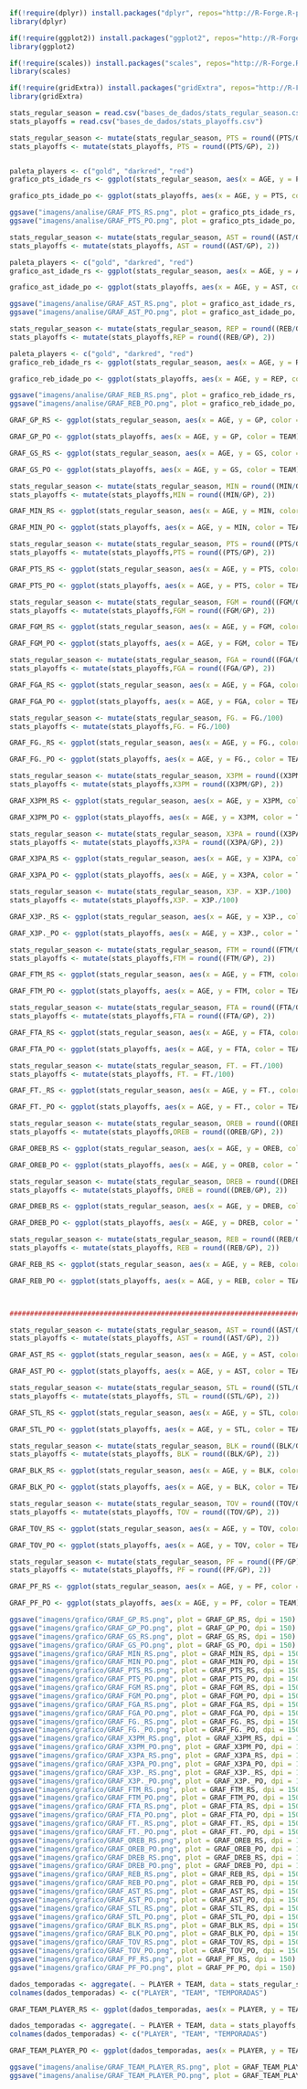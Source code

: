 
```{r message=FALSE, warning=FALSE}
if(!require(dplyr)) install.packages("dplyr", repos="http://R-Forge.R-project.org", dependencies = TRUE)
library(dplyr)

if(!require(ggplot2)) install.packages("ggplot2", repos="http://R-Forge.R-project.org", dependencies = TRUE)
library(ggplot2)

if(!require(scales)) install.packages("scales", repos="http://R-Forge.R-project.org", dependencies = TRUE)
library(scales)

if(!require(gridExtra)) install.packages("gridExtra", repos="http://R-Forge.R-project.org", dependencies = TRUE)
library(gridExtra)
```

```{r message=FALSE, warning=FALSE}
stats_regular_season = read.csv("bases_de_dados/stats_regular_season.csv")
stats_playoffs = read.csv("bases_de_dados/stats_playoffs.csv")
```

```{r fig.align='center', fig.width=12, fig.height=3,message=FALSE, warning=FALSE}
stats_regular_season <- mutate(stats_regular_season, PTS = round((PTS/GP), 2))
stats_playoffs <- mutate(stats_playoffs, PTS = round((PTS/GP), 2))


paleta_players <- c("gold", "darkred", "red")
grafico_pts_idade_rs <- ggplot(stats_regular_season, aes(x = AGE, y = PTS, color = PLAYER)) + geom_line(size = 1, alpha = 0.6) + theme_minimal() + xlim(18, 40) + ylim(0, 40) + scale_color_manual(values = paleta_players) + labs(title = "Média de Pontos Por Jogo (RS)",x = "Idade Dos Jogadores", y = "Média de Pontos Por Partida", colour = "Jogador") + geom_hline(yintercept=30, linetype="dashed", color = "black", size = 1) + theme(plot.title = element_text(hjust = 0.5, size = 15))

grafico_pts_idade_po <- ggplot(stats_playoffs, aes(x = AGE, y = PTS, color = PLAYER)) + geom_line(size = 1, alpha = 0.6) + theme_minimal() + xlim(18, 40) + ylim(0, 40) + scale_color_manual(values = paleta_players) + labs(title = "Média de Pontos Por Jogo (PO)",x = "Idade Dos Jogadores", y = "Média de Pontos Por Partida", colour = "Jogador") + geom_hline(yintercept=30, linetype="dashed", color = "black", size = 1) + theme(plot.title = element_text(hjust = 0.5, size = 15))

ggsave("imagens/analise/GRAF_PTS_RS.png", plot = grafico_pts_idade_rs, dpi = 150, width = 15, height = 5)
ggsave("imagens/analise/GRAF_PTS_PO.png", plot = grafico_pts_idade_po, dpi = 150, width = 15, height = 5)
```


```{r fig.align='center', fig.width=12, fig.height=3,message=FALSE, warning=FALSE}
stats_regular_season <- mutate(stats_regular_season, AST = round((AST/GP), 2))
stats_playoffs <- mutate(stats_playoffs, AST = round((AST/GP), 2))

paleta_players <- c("gold", "darkred", "red")
grafico_ast_idade_rs <- ggplot(stats_regular_season, aes(x = AGE, y = AST, color = PLAYER)) + geom_line(size = 1, alpha = 0.6) + theme_minimal() + xlim(18, 40) + ylim(0, 12) + scale_color_manual(values = paleta_players) + labs(title = "Média de Assistência Por Jogo (RS)",x = "Idade Dos Jogadores", y = "Média de Assistência Por Partida", colour = "Jogador") + geom_hline(yintercept=7, linetype="dashed", color = "black", size = 1) + theme(plot.title = element_text(hjust = 0.5, size = 15))

grafico_ast_idade_po <- ggplot(stats_playoffs, aes(x = AGE, y = AST, color = PLAYER)) + geom_line(size = 1, alpha = 0.6) + theme_minimal() + xlim(18, 40) + ylim(0, 12) + scale_color_manual(values = paleta_players) + labs(title = "Média de Assistência Por Jogo (PO)",x = "Idade Dos Jogadores", y = "Média de Assistência Por Partida", colour = "Jogador") + geom_hline(yintercept=7, linetype="dashed", color = "black", size = 1) + theme(plot.title = element_text(hjust = 0.5, size = 15))

ggsave("imagens/analise/GRAF_AST_RS.png", plot = grafico_ast_idade_rs, dpi = 150, width = 15, height = 5)
ggsave("imagens/analise/GRAF_AST_PO.png", plot = grafico_ast_idade_po, dpi = 150, width = 15, height = 5)
```

```{r fig.align='center', fig.width=12, fig.height=3,message=FALSE, warning=FALSE}
stats_regular_season <- mutate(stats_regular_season, REP = round((REB/GP), 2))
stats_playoffs <- mutate(stats_playoffs,REP = round((REB/GP), 2))

paleta_players <- c("gold", "darkred", "red")
grafico_reb_idade_rs <- ggplot(stats_regular_season, aes(x = AGE, y = REP, color = PLAYER)) + geom_line(size = 1, alpha = 0.6) + theme_minimal() + xlim(18, 40) + ylim(0, 12) + scale_color_manual(values = paleta_players) + labs(title = "Média de Rebotes Por Jogo (RS)",x = "Idade Dos Jogadores", y = "Média de Rebotes Por Partida", colour = "Jogador") + geom_hline(yintercept=7, linetype="dashed", color = "black", size = 1) + theme(plot.title = element_text(hjust = 0.5, size = 15))

grafico_reb_idade_po <- ggplot(stats_playoffs, aes(x = AGE, y = REP, color = PLAYER)) + geom_line(size = 1, alpha = 0.6) + theme_minimal() + xlim(18, 40) + ylim(0, 12) + scale_color_manual(values = paleta_players) + labs(title = "Média de Rebotes Por Jogo (PO)",x = "Idade Dos Jogadores", y = "Média de Rebotes Por Partida", colour = "Jogador") + geom_hline(yintercept=7, linetype="dashed", color = "black", size = 1) + theme(plot.title = element_text(hjust = 0.5, size = 15))

ggsave("imagens/analise/GRAF_REB_RS.png", plot = grafico_reb_idade_rs, dpi = 150, width = 15, height = 5)
ggsave("imagens/analise/GRAF_REB_PO.png", plot = grafico_reb_idade_po, dpi = 150, width = 15, height = 5)
```

```{r fig.align='center', fig.width=12, fig.height=4,message=FALSE, warning=FALSE}
GRAF_GP_RS <- ggplot(stats_regular_season, aes(x = AGE, y = GP, color = TEAM)) + geom_line(size = 0.8, color = "gray", alpha = 0.3) + geom_point(size = 1.5, alpha = 0.6) + theme_linedraw() + xlim(18, 40) + ylim(0, 100) + scale_color_manual(values = paleta_times) + labs(title = "Jogos Disputados Por Temporada",x = "Idade Dos Jogadores", y = "Número de Jogos", colour = "Equipe") + theme(plot.title = element_text(hjust = 0.5, size = 15)) + facet_wrap(~PLAYER, ncol = 3) + geom_hline(yintercept=70, linetype="dashed", color = "black", size = 0.7)

GRAF_GP_PO <- ggplot(stats_playoffs, aes(x = AGE, y = GP, color = TEAM)) + geom_line(size = 0.8, color = "gray", alpha = 0.3) + geom_point(size = 1.5, alpha = 0.6) + theme_linedraw() + xlim(18, 40) + ylim(0, 30) + scale_color_manual(values = paleta_times) + labs(title = "Jogos Disputados Por Temporada",x = "Idade Dos Jogadores", y = "Número de Jogos", colour = "Equipe") + theme(plot.title = element_text(hjust = 0.5, size = 15)) + facet_wrap(~PLAYER, ncol = 3) + geom_hline(yintercept=15, linetype="dashed", color = "black", size = 0.7)

GRAF_GS_RS <- ggplot(stats_regular_season, aes(x = AGE, y = GS, color = TEAM)) + geom_line(size = 0.8, color = "gray", alpha = 0.3) + geom_point(size = 1.5, alpha = 0.6) + theme_linedraw() + xlim(18, 40) + ylim(0, 100) + scale_color_manual(values = paleta_times) + labs(title = "Jogos Como Titular Por Temporada",x = "Idade Dos Jogadores", y = "Número de Jogos", colour = "Equipe") + theme(plot.title = element_text(hjust = 0.5, size = 15)) + facet_wrap(~PLAYER, ncol = 3) + geom_hline(yintercept=70, linetype="dashed", color = "black", size = 0.7)

GRAF_GS_PO <- ggplot(stats_playoffs, aes(x = AGE, y = GS, color = TEAM)) + geom_line(size = 0.8, color = "gray", alpha = 0.3) + geom_point(size = 1.5, alpha = 0.6) + theme_linedraw() + xlim(18, 40) + ylim(0, 30) + scale_color_manual(values = paleta_times) + labs(title = "Jogos Como Titular Por Temporada",x = "Idade Dos Jogadores", y = "Número de Jogos", colour = "Equipe") + theme(plot.title = element_text(hjust = 0.5, size = 15)) + facet_wrap(~PLAYER, ncol = 3) + geom_hline(yintercept=15, linetype="dashed", color = "black", size = 0.7)

stats_regular_season <- mutate(stats_regular_season, MIN = round((MIN/GP), 2))
stats_playoffs <- mutate(stats_playoffs,MIN = round((MIN/GP), 2))

GRAF_MIN_RS <- ggplot(stats_regular_season, aes(x = AGE, y = MIN, color = TEAM)) + geom_line(size = 0.8, color = "gray", alpha = 0.3) + geom_point(size = 1.5, alpha = 0.6) + theme_linedraw() + xlim(18, 40) + ylim(20, 50) + scale_color_manual(values = paleta_times) + labs(title = "Média de Minutos Por Temporada",x = "Idade Dos Jogadores", y = "Número de Minutos", colour = "Equipe") + theme(plot.title = element_text(hjust = 0.5, size = 15)) + facet_wrap(~PLAYER, ncol = 3) + geom_hline(yintercept=40, linetype="dashed", color = "black", size = 0.7)

GRAF_MIN_PO <- ggplot(stats_playoffs, aes(x = AGE, y = MIN, color = TEAM)) + geom_line(size = 0.8, color = "gray", alpha = 0.3) + geom_point(size = 1.5, alpha = 0.6) + theme_linedraw() + xlim(18, 40) + ylim(20, 50) + scale_color_manual(values = paleta_times) + labs(title = "Média de Minutos Por Temporada",x = "Idade Dos Jogadores", y = "Número de Minutos", colour = "Equipe") + theme(plot.title = element_text(hjust = 0.5, size = 15)) + facet_wrap(~PLAYER, ncol = 3) + geom_hline(yintercept=40, linetype="dashed", color = "black", size = 0.7)

stats_regular_season <- mutate(stats_regular_season, PTS = round((PTS/GP), 2))
stats_playoffs <- mutate(stats_playoffs,PTS = round((PTS/GP), 2))

GRAF_PTS_RS <- ggplot(stats_regular_season, aes(x = AGE, y = PTS, color = TEAM)) + geom_line(size = 0.8, color = "gray", alpha = 0.3) + geom_point(size = 1.5, alpha = 0.6) + theme_linedraw() + xlim(18, 40) + ylim(20, 40) + scale_color_manual(values = paleta_times) + labs(title = "Média de Pontos Por Temporada",x = "Idade Dos Jogadores", y = "Número de Pontos", colour = "Equipe") + theme(plot.title = element_text(hjust = 0.5, size = 15)) + facet_wrap(~PLAYER, ncol = 3) + geom_hline(yintercept=30, linetype="dashed", color = "black", size = 0.7)

GRAF_PTS_PO <- ggplot(stats_playoffs, aes(x = AGE, y = PTS, color = TEAM)) + geom_line(size = 0.8, color = "gray", alpha = 0.3) + geom_point(size = 1.5, alpha = 0.6) + theme_linedraw() + xlim(18, 40) + ylim(20, 40) + scale_color_manual(values = paleta_times) + labs(title = "Média de Pontos Por Temporada",x = "Idade Dos Jogadores", y = "Número de Pontos", colour = "Equipe") + theme(plot.title = element_text(hjust = 0.5, size = 15)) + facet_wrap(~PLAYER, ncol =3) + geom_hline(yintercept=30, linetype="dashed", color = "black", size = 0.7)

stats_regular_season <- mutate(stats_regular_season, FGM = round((FGM/GP), 2))
stats_playoffs <- mutate(stats_playoffs,FGM = round((FGM/GP), 2))

GRAF_FGM_RS <- ggplot(stats_regular_season, aes(x = AGE, y = FGM, color = TEAM)) + geom_line(size = 0.8, color = "gray", alpha = 0.3) + geom_point(size = 1.5, alpha = 0.6) + theme_linedraw() + xlim(18, 40) + ylim(0, 18) + scale_color_manual(values = paleta_times) + labs(title = "Média de Arremessos Convertidos Por Temporada",x = "Idade Dos Jogadores", y = "Número de Arremessos", colour = "Equipe") + theme(plot.title = element_text(hjust = 0.5, size = 15)) + facet_wrap(~PLAYER, ncol = 3) + geom_hline(yintercept=12, linetype="dashed", color = "black", size = 0.7)

GRAF_FGM_PO <- ggplot(stats_playoffs, aes(x = AGE, y = FGM, color = TEAM)) + geom_line(size = 0.8, color = "gray", alpha = 0.3) + geom_point(size = 1.5, alpha = 0.6) + theme_linedraw() + xlim(18, 40) + ylim(0, 18) + scale_color_manual(values = paleta_times) + labs(title = "Média de Arremessos Convertidos Por Temporada",x = "Idade Dos Jogadores", y = "Número de Arremessos", colour = "Equipe") + theme(plot.title = element_text(hjust = 0.5, size = 15)) + facet_wrap(~PLAYER, ncol = 3) + geom_hline(yintercept=12, linetype="dashed", color = "black", size = 0.7)

stats_regular_season <- mutate(stats_regular_season, FGA = round((FGA/GP), 2))
stats_playoffs <- mutate(stats_playoffs,FGA = round((FGA/GP), 2))

GRAF_FGA_RS <- ggplot(stats_regular_season, aes(x = AGE, y = FGA, color = TEAM)) + geom_line(size = 0.8, color = "gray", alpha = 0.3) + geom_point(size = 1.5, alpha = 0.6) + theme_linedraw() + xlim(18, 40) + ylim(10, 30) + scale_color_manual(values = paleta_times) + labs(title = "Média de Arremessos Tentados Por Temporada",x = "Idade Dos Jogadores", y = "Número de Arremessos", colour = "Equipe") + theme(plot.title = element_text(hjust = 0.5, size = 15)) + facet_wrap(~PLAYER, ncol = 3) + geom_hline(yintercept=25, linetype="dashed", color = "black", size = 0.7)

GRAF_FGA_PO <- ggplot(stats_playoffs, aes(x = AGE, y = FGA, color = TEAM)) + geom_line(size = 0.8, color = "gray", alpha = 0.3) + geom_point(size = 1.5, alpha = 0.6) + theme_linedraw() + xlim(18, 40) + ylim(10, 30) + scale_color_manual(values = paleta_times) + labs(title = "Média de Arremessos Tentados Por Temporada",x = "Idade Dos Jogadores", y = "Número de Arremessos", colour = "Equipe") + theme(plot.title = element_text(hjust = 0.5, size = 15)) + facet_wrap(~PLAYER, ncol = 3) + geom_hline(yintercept=25, linetype="dashed", color = "black", size = 0.7)

stats_regular_season <- mutate(stats_regular_season, FG. = FG./100)
stats_playoffs <- mutate(stats_playoffs,FG. = FG./100)

GRAF_FG._RS <- ggplot(stats_regular_season, aes(x = AGE, y = FG., color = TEAM)) + geom_line(size = 0.8, color = "gray", alpha = 0.3) + geom_point(size = 1.5, alpha = 0.6) + theme_linedraw() + xlim(18, 40) + ylim(30, 60) + scale_color_manual(values = paleta_times) + labs(title = "Porcentagem de Arremessos Convertidos Por Temporada",x = "Idade Dos Jogadores", y = "Porcentagem de Arremessos", colour = "Equipe") + theme(plot.title = element_text(hjust = 0.5, size = 15)) + facet_wrap(~PLAYER, ncol = 3) + geom_hline(yintercept=0.50, linetype="dashed", color = "black", size = 0.7) + scale_y_continuous(labels=scales::percent)

GRAF_FG._PO <- ggplot(stats_playoffs, aes(x = AGE, y = FG., color = TEAM)) + geom_line(size = 0.8, color = "gray", alpha = 0.3) + geom_point(size = 1.5, alpha = 0.6) + theme_linedraw() + xlim(18, 40) + ylim(30, 60) + scale_color_manual(values = paleta_times) + labs(title = "Porcentagem de Arremessos Convertidos Por Temporada",x = "Idade Dos Jogadores", y = "Porcentagem de Arremessos", colour = "Equipe") + theme(plot.title = element_text(hjust = 0.5, size = 15)) + facet_wrap(~PLAYER, ncol = 3) + geom_hline(yintercept=0.50, linetype="dashed", color = "black", size = 0.7) + scale_y_continuous(labels=scales::percent)

stats_regular_season <- mutate(stats_regular_season, X3PM = round((X3PM/GP), 2))
stats_playoffs <- mutate(stats_playoffs,X3PM = round((X3PM/GP), 2))

GRAF_X3PM_RS <- ggplot(stats_regular_season, aes(x = AGE, y = X3PM, color = TEAM)) + geom_line(size = 0.8, color = "gray", alpha = 0.3) + geom_point(size = 1.5, alpha = 0.6) + theme_linedraw() + xlim(18, 40) + ylim(0, 3.5) + scale_color_manual(values = paleta_times) + labs(title = "Média de Arremessos De 3 PTS Convertidos Por Temporada",x = "Idade Dos Jogadores", y = "Número de Arremessos", colour = "Equipe") + theme(plot.title = element_text(hjust = 0.5, size = 15)) + facet_wrap(~PLAYER, ncol = 3) + geom_hline(yintercept=2, linetype="dashed", color = "black", size = 0.7)

GRAF_X3PM_PO <- ggplot(stats_playoffs, aes(x = AGE, y = X3PM, color = TEAM)) + geom_line(size = 0.8, color = "gray", alpha = 0.3) + geom_point(size = 1.5, alpha = 0.6) + theme_linedraw() + xlim(18, 40) + ylim(0, 3.5) + scale_color_manual(values = paleta_times) + labs(title = "Média de Arremessos De 3 PTS Convertidos Por Temporada",x = "Idade Dos Jogadores", y = "Número de Arremessos", colour = "Equipe") + theme(plot.title = element_text(hjust = 0.5, size = 15)) + facet_wrap(~PLAYER, ncol = 3) + geom_hline(yintercept=2, linetype="dashed", color = "black", size = 0.7)

stats_regular_season <- mutate(stats_regular_season, X3PA = round((X3PA/GP), 2))
stats_playoffs <- mutate(stats_playoffs,X3PA = round((X3PA/GP), 2))

GRAF_X3PA_RS <- ggplot(stats_regular_season, aes(x = AGE, y = X3PA, color = TEAM)) + geom_line(size = 0.8, color = "gray", alpha = 0.3) + geom_point(size = 1.5, alpha = 0.6) + theme_linedraw() + xlim(18, 40) + ylim(0, 8) + scale_color_manual(values = paleta_times) + labs(title = "Média de Arremessos De 3 PTS Tentados Por Temporada",x = "Idade Dos Jogadores", y = "Número de Arremessos", colour = "Equipe") + theme(plot.title = element_text(hjust = 0.5, size = 15)) + facet_wrap(~PLAYER, ncol = 3) + geom_hline(yintercept=6, linetype="dashed", color = "black", size = 0.7)

GRAF_X3PA_PO <- ggplot(stats_playoffs, aes(x = AGE, y = X3PA, color = TEAM)) + geom_line(size = 0.8, color = "gray", alpha = 0.3) + geom_point(size = 1.5, alpha = 0.6) + theme_linedraw() + xlim(18, 40) + ylim(0, 8) + scale_color_manual(values = paleta_times) + labs(title = "Média de Arremessos De 3 PTS Tentados Por Temporada",x = "Idade Dos Jogadores", y = "Número de Arremessos", colour = "Equipe") + theme(plot.title = element_text(hjust = 0.5, size = 15)) + facet_wrap(~PLAYER, ncol = 3) + geom_hline(yintercept=6, linetype="dashed", color = "black", size = 0.7)

stats_regular_season <- mutate(stats_regular_season, X3P. = X3P./100)
stats_playoffs <- mutate(stats_playoffs,X3P. = X3P./100)

GRAF_X3P._RS <- ggplot(stats_regular_season, aes(x = AGE, y = X3P., color = TEAM)) + geom_line(size = 0.8, color = "gray", alpha = 0.3) + geom_point(size = 1.5, alpha = 0.6) + theme_linedraw() + xlim(18, 40) + ylim(20, 40) + scale_color_manual(values = paleta_times) + labs(title = "Porcentagem de Arremessos de 3 PTS Convertidos Por Temporada",x = "Idade Dos Jogadores", y = "Porcentagem de Arremessos", colour = "Equipe") + theme(plot.title = element_text(hjust = 0.5, size = 15)) + facet_wrap(~PLAYER, ncol = 3) + geom_hline(yintercept=0.35, linetype="dashed", color = "black", size = 0.7) + scale_y_continuous(labels=scales::percent)

GRAF_X3P._PO <- ggplot(stats_playoffs, aes(x = AGE, y = X3P., color = TEAM)) + geom_line(size = 0.8, color = "gray", alpha = 0.3) + geom_point(size = 1.5, alpha = 0.6) + theme_linedraw() + xlim(18, 40) + ylim(20, 40) + scale_color_manual(values = paleta_times) + labs(title = "Porcentagem de Arremessos de 3 PTS Convertidos Por Temporada",x = "Idade Dos Jogadores", y = "Porcentagem de Arremessos", colour = "Equipe") + theme(plot.title = element_text(hjust = 0.5, size = 15)) + facet_wrap(~PLAYER, ncol = 3) + geom_hline(yintercept=0.35, linetype="dashed", color = "black", size = 0.7) + scale_y_continuous(labels=scales::percent)

stats_regular_season <- mutate(stats_regular_season, FTM = round((FTM/GP), 2))
stats_playoffs <- mutate(stats_playoffs,FTM = round((FTM/GP), 2))

GRAF_FTM_RS <- ggplot(stats_regular_season, aes(x = AGE, y = FTM, color = TEAM)) + geom_line(size = 0.8, color = "gray", alpha = 0.3) + geom_point(size = 1.5, alpha = 0.6) + theme_linedraw() + xlim(18, 40) + ylim(0, 12) + scale_color_manual(values = paleta_times) + labs(title = "Média de Lances Livres Convertidos Por Temporada",x = "Idade Dos Jogadores", y = "Número de Arremessos", colour = "Equipe") + theme(plot.title = element_text(hjust = 0.5, size = 15)) + facet_wrap(~PLAYER, ncol = 3) + geom_hline(yintercept=7, linetype="dashed", color = "black", size = 0.7)

GRAF_FTM_PO <- ggplot(stats_playoffs, aes(x = AGE, y = FTM, color = TEAM)) + geom_line(size = 0.8, color = "gray", alpha = 0.3) + geom_point(size = 1.5, alpha = 0.6) + theme_linedraw() + xlim(18, 40) + ylim(0, 12) + scale_color_manual(values = paleta_times) + labs(title = "Média de Lances Livres Convertidos Por Temporada",x = "Idade Dos Jogadores", y = "Número de Arremessos", colour = "Equipe") + theme(plot.title = element_text(hjust = 0.5, size = 15)) + facet_wrap(~PLAYER, ncol = 3) + geom_hline(yintercept=7, linetype="dashed", color = "black", size = 0.7)

stats_regular_season <- mutate(stats_regular_season, FTA = round((FTA/GP), 2))
stats_playoffs <- mutate(stats_playoffs,FTA = round((FTA/GP), 2))

GRAF_FTA_RS <- ggplot(stats_regular_season, aes(x = AGE, y = FTA, color = TEAM)) + geom_line(size = 0.8, color = "gray", alpha = 0.3) + geom_point(size = 1.5, alpha = 0.6) + theme_linedraw() + xlim(18, 40) + ylim(0, 12) + scale_color_manual(values = paleta_times) + labs(title = "Média de Lances Livres Cobrados Por Temporada",x = "Idade Dos Jogadores", y = "Número de Arremessos", colour = "Equipe") + theme(plot.title = element_text(hjust = 0.5, size = 15)) + facet_wrap(~PLAYER, ncol = 3) + geom_hline(yintercept=7, linetype="dashed", color = "black", size = 0.7)

GRAF_FTA_PO <- ggplot(stats_playoffs, aes(x = AGE, y = FTA, color = TEAM)) + geom_line(size = 0.8, color = "gray", alpha = 0.3) + geom_point(size = 1.5, alpha = 0.6) + theme_linedraw() + xlim(18, 40) + ylim(0, 12) + scale_color_manual(values = paleta_times) + labs(title = "Média de Lances Livres Cobrados Por Temporada",x = "Idade Dos Jogadores",x = "Idade Dos Jogadores", y = "Número de Arremessos", colour = "Equipe") + theme(plot.title = element_text(hjust = 0.5, size = 15)) + facet_wrap(~PLAYER, ncol = 3) + geom_hline(yintercept=7, linetype="dashed", color = "black", size = 0.7)

stats_regular_season <- mutate(stats_regular_season, FT. = FT./100)
stats_playoffs <- mutate(stats_playoffs, FT. = FT./100)

GRAF_FT._RS <- ggplot(stats_regular_season, aes(x = AGE, y = FT., color = TEAM)) + geom_line(size = 0.8, color = "gray", alpha = 0.3) + geom_point(size = 1.5, alpha = 0.6) + theme_linedraw() + xlim(18, 40) + ylim(80, 100) + scale_color_manual(values = paleta_times) + labs(title = "Porcentagem de Lances Livres Convertidos Por Temporada",x = "Idade Dos Jogadores", y = "Porcentagem de Lances Livres", colour = "Equipe") + theme(plot.title = element_text(hjust = 0.5, size = 15)) + facet_wrap(~PLAYER, ncol = 3) + geom_hline(yintercept=0.8, linetype="dashed", color = "black", size = 0.7) + scale_y_continuous(labels=scales::percent)

GRAF_FT._PO <- ggplot(stats_playoffs, aes(x = AGE, y = FT., color = TEAM)) + geom_line(size = 0.8, color = "gray", alpha = 0.3) + geom_point(size = 1.5, alpha = 0.6) + theme_linedraw() + xlim(18, 40) + ylim(80, 100) + scale_color_manual(values = paleta_times) + labs(title = "Porcentagem de Lances Livres Convertidos Por Temporada",x = "Idade Dos Jogadores", y = "Porcentagem de Lances Livres", colour = "Equipe") + theme(plot.title = element_text(hjust = 0.5, size = 15)) + facet_wrap(~PLAYER, ncol = 3) + geom_hline(yintercept=0.8, linetype="dashed", color = "black", size = 0.7) + scale_y_continuous(labels=scales::percent)

stats_regular_season <- mutate(stats_regular_season, OREB = round((OREB/GP), 2))
stats_playoffs <- mutate(stats_playoffs,OREB = round((OREB/GP), 2))

GRAF_OREB_RS <- ggplot(stats_regular_season, aes(x = AGE, y = OREB, color = TEAM)) + geom_line(size = 0.8, color = "gray", alpha = 0.3) + geom_point(size = 1.5, alpha = 0.6) + theme_linedraw() + xlim(18, 40) + ylim(0, 3) + scale_color_manual(values = paleta_times) + labs(title = "Média Rebotes Ofensivos Por Temporada",x = "Idade Dos Jogadores", y = "Número de Rebotes", colour = "Equipe") + theme(plot.title = element_text(hjust = 0.5, size = 15)) + facet_wrap(~PLAYER, ncol = 3) + geom_hline(yintercept=2, linetype="dashed", color = "black", size = 0.7)

GRAF_OREB_PO <- ggplot(stats_playoffs, aes(x = AGE, y = OREB, color = TEAM)) + geom_line(size = 0.8, color = "gray", alpha = 0.3) + geom_point(size = 1.5, alpha = 0.6) + theme_linedraw() + xlim(18, 40) + ylim(0, 3) + scale_color_manual(values = paleta_times) + labs(title = "Média de Rebotes Ofensivos Por Temporada",x = "Idade Dos Jogadores",x = "Idade Dos Jogadores", y = "Número de Rebotes", colour = "Equipe") + theme(plot.title = element_text(hjust = 0.5, size = 15)) + facet_wrap(~PLAYER, ncol = 3) + geom_hline(yintercept=2, linetype="dashed", color = "black", size = 0.7)

stats_regular_season <- mutate(stats_regular_season, DREB = round((DREB/GP), 2))
stats_playoffs <- mutate(stats_playoffs, DREB = round((DREB/GP), 2))

GRAF_DREB_RS <- ggplot(stats_regular_season, aes(x = AGE, y = DREB, color = TEAM)) + geom_line(size = 0.8, color = "gray", alpha = 0.3) + geom_point(size = 1.5, alpha = 0.6) + theme_linedraw() + xlim(18, 40) + ylim(0, 10) + scale_color_manual(values = paleta_times) + labs(title = "Média de Rebotes Defensivos Por Temporada",x = "Idade Dos Jogadores", y = "Número de Rebotes", colour = "Equipe") + theme(plot.title = element_text(hjust = 0.5, size = 15)) + facet_wrap(~PLAYER, ncol = 3) + geom_hline(yintercept=7, linetype="dashed", color = "black", size = 0.7)

GRAF_DREB_PO <- ggplot(stats_playoffs, aes(x = AGE, y = DREB, color = TEAM)) + geom_line(size = 0.8, color = "gray", alpha = 0.3) + geom_point(size = 1.5, alpha = 0.6) + theme_linedraw() + xlim(18, 40) + ylim(0, 10) + scale_color_manual(values = paleta_times) + labs(title = "Média de Rebotes Defensivos Por Temporada",x = "Idade Dos Jogadores",x = "Idade Dos Jogadores", y = "Número de Rebotes", colour = "Equipe") + theme(plot.title = element_text(hjust = 0.5, size = 15)) + facet_wrap(~PLAYER, ncol = 3) + geom_hline(yintercept=7, linetype="dashed", color = "black", size = 0.7)

stats_regular_season <- mutate(stats_regular_season, REB = round((REB/GP), 2))
stats_playoffs <- mutate(stats_playoffs, REB = round((REB/GP), 2))

GRAF_REB_RS <- ggplot(stats_regular_season, aes(x = AGE, y = REB, color = TEAM)) + geom_line(size = 0.8, color = "gray", alpha = 0.3) + geom_point(size = 1.5, alpha = 0.6) + theme_linedraw() + xlim(18, 40) + ylim(0, 12) + scale_color_manual(values = paleta_times) + labs(title = "Média de Rebotes Totais Por Temporada",x = "Idade Dos Jogadores", y = "Número de Rebotes", colour = "Equipe") + theme(plot.title = element_text(hjust = 0.5, size = 15)) + facet_wrap(~PLAYER, ncol = 3) + geom_hline(yintercept=7, linetype="dashed", color = "black", size = 0.7)

GRAF_REB_PO <- ggplot(stats_playoffs, aes(x = AGE, y = REB, color = TEAM)) + geom_line(size = 0.8, color = "gray", alpha = 0.3) + geom_point(size = 1.5, alpha = 0.6) + theme_linedraw() + xlim(18, 40) + ylim(0, 12) + scale_color_manual(values = paleta_times) + labs(title = "Média de Rebotes Totais Por Temporada",x = "Idade Dos Jogadores",x = "Idade Dos Jogadores", y = "Número de Rebotes", colour = "Equipe") + theme(plot.title = element_text(hjust = 0.5, size = 15)) + facet_wrap(~PLAYER, ncol = 3) + geom_hline(yintercept=7, linetype="dashed", color = "black", size = 0.7)



###########################################################################

stats_regular_season <- mutate(stats_regular_season, AST = round((AST/GP), 2))
stats_playoffs <- mutate(stats_playoffs, AST = round((AST/GP), 2))

GRAF_AST_RS <- ggplot(stats_regular_season, aes(x = AGE, y = AST, color = TEAM)) + geom_line(size = 0.8, color = "gray", alpha = 0.3) + geom_point(size = 1.5, alpha = 0.6) + theme_linedraw() + xlim(18, 40) + ylim(0, 12) + scale_color_manual(values = paleta_times) + labs(title = "Média Assistências Por Temporada",x = "Idade Dos Jogadores", y = "Número de Assistências", colour = "Equipe") + theme(plot.title = element_text(hjust = 0.5, size = 15)) + facet_wrap(~PLAYER, ncol = 3) + geom_hline(yintercept=7, linetype="dashed", color = "black", size = 0.7)

GRAF_AST_PO <- ggplot(stats_playoffs, aes(x = AGE, y = AST, color = TEAM)) + geom_line(size = 0.8, color = "gray", alpha = 0.3) + geom_point(size = 1.5, alpha = 0.6) + theme_linedraw() + xlim(18, 40) + ylim(0, 12) + scale_color_manual(values = paleta_times) + labs(title = "Média de Assistências Por Temporada",x = "Idade Dos Jogadores",x = "Idade Dos Jogadores", y = "Número de Assistências", colour = "Equipe") + theme(plot.title = element_text(hjust = 0.5, size = 15)) + facet_wrap(~PLAYER, ncol = 3) + geom_hline(yintercept=7, linetype="dashed", color = "black", size = 0.7)

stats_regular_season <- mutate(stats_regular_season, STL = round((STL/GP), 2))
stats_playoffs <- mutate(stats_playoffs, STL = round((STL/GP), 2))

GRAF_STL_RS <- ggplot(stats_regular_season, aes(x = AGE, y = STL, color = TEAM)) + geom_line(size = 0.8, color = "gray", alpha = 0.3) + geom_point(size = 1.5, alpha = 0.6) + theme_linedraw() + xlim(18, 40) + ylim(0, 3) + scale_color_manual(values = paleta_times) + labs(title = "Média de Roubadas de Bola Por Temporada",x = "Idade Dos Jogadores", y = "Número de Roubadas de Bola", colour = "Equipe") + theme(plot.title = element_text(hjust = 0.5, size = 15)) + facet_wrap(~PLAYER, ncol = 3) + geom_hline(yintercept=2, linetype="dashed", color = "black", size = 0.7)

GRAF_STL_PO <- ggplot(stats_playoffs, aes(x = AGE, y = STL, color = TEAM)) + geom_line(size = 0.8, color = "gray", alpha = 0.3) + geom_point(size = 1.5, alpha = 0.6) + theme_linedraw() + xlim(18, 40) + ylim(0, 3) + scale_color_manual(values = paleta_times) + labs(title = "Média de Roubadas de Bola Por Temporada",x = "Idade Dos Jogadores",x = "Idade Dos Jogadores", y = "Número de Roubadas de Bola", colour = "Equipe") + theme(plot.title = element_text(hjust = 0.5, size = 15)) + facet_wrap(~PLAYER, ncol = 3) + geom_hline(yintercept=2, linetype="dashed", color = "black", size = 0.7)

stats_regular_season <- mutate(stats_regular_season, BLK = round((BLK/GP), 2))
stats_playoffs <- mutate(stats_playoffs, BLK = round((BLK/GP), 2))

GRAF_BLK_RS <- ggplot(stats_regular_season, aes(x = AGE, y = BLK, color = TEAM)) + geom_line(size = 0.8, color = "gray", alpha = 0.3) + geom_point(size = 1.5, alpha = 0.6) + theme_linedraw() + xlim(18, 40) + ylim(0, 2) + scale_color_manual(values = paleta_times) + labs(title = "Média de Bloqueios 'Tocos' Por Temporada",x = "Idade Dos Jogadores", y = "Número de Bloqueios", colour = "Equipe") + theme(plot.title = element_text(hjust = 0.5, size = 15)) + facet_wrap(~PLAYER, ncol = 3) + geom_hline(yintercept=1, linetype="dashed", color = "black", size = 0.7)

GRAF_BLK_PO <- ggplot(stats_playoffs, aes(x = AGE, y = BLK, color = TEAM)) + geom_line(size = 0.8, color = "gray", alpha = 0.3) + geom_point(size = 1.5, alpha = 0.6) + theme_linedraw() + xlim(18, 40) + ylim(0, 2) + scale_color_manual(values = paleta_times) + labs(title = "Média de Bloqueios 'Tocos' Por Temporada",x = "Idade Dos Jogadores",x = "Idade Dos Jogadores", y = "Número de Bloqueios", colour = "Equipe") + theme(plot.title = element_text(hjust = 0.5, size = 15)) + facet_wrap(~PLAYER, ncol = 3) + geom_hline(yintercept=1, linetype="dashed", color = "black", size = 0.7)

stats_regular_season <- mutate(stats_regular_season, TOV = round((TOV/GP), 2))
stats_playoffs <- mutate(stats_playoffs, TOV = round((TOV/GP), 2))

GRAF_TOV_RS <- ggplot(stats_regular_season, aes(x = AGE, y = TOV, color = TEAM)) + geom_line(size = 0.8, color = "gray", alpha = 0.3) + geom_point(size = 1.5, alpha = 0.6) + theme_linedraw() + xlim(18, 40) + ylim(0, 5) + scale_color_manual(values = paleta_times) + labs(title = "Média de Perdas de Bola Por Temporada",x = "Idade Dos Jogadores", y = "Número de Perdas de Bola", colour = "Equipe") + theme(plot.title = element_text(hjust = 0.5, size = 15)) + facet_wrap(~PLAYER, ncol = 3) + geom_hline(yintercept=3, linetype="dashed", color = "black", size = 0.7)

GRAF_TOV_PO <- ggplot(stats_playoffs, aes(x = AGE, y = TOV, color = TEAM)) + geom_line(size = 0.8, color = "gray", alpha = 0.3) + geom_point(size = 1.5, alpha = 0.6) + theme_linedraw() + xlim(18, 40) + ylim(0, 5) + scale_color_manual(values = paleta_times) + labs(title = "Média de Perdas de Bola Por Temporada",x = "Idade Dos Jogadores",x = "Idade Dos Jogadores", y = "Número de Perdas de Bola", colour = "Equipe") + theme(plot.title = element_text(hjust = 0.5, size = 15)) + facet_wrap(~PLAYER, ncol = 3) + geom_hline(yintercept=3, linetype="dashed", color = "black", size = 0.7)

stats_regular_season <- mutate(stats_regular_season, PF = round((PF/GP), 2))
stats_playoffs <- mutate(stats_playoffs, PF = round((PF/GP), 2))

GRAF_PF_RS <- ggplot(stats_regular_season, aes(x = AGE, y = PF, color = TEAM)) + geom_line(size = 0.8, color = "gray", alpha = 0.3) + geom_point(size = 1.5, alpha = 0.6) + theme_linedraw() + xlim(18, 40) + ylim(1, 5) + scale_color_manual(values = paleta_times) + labs(title = "Média de Faltas Pessoais Por Temporada",x = "Idade Dos Jogadores", y = "Número de Faltas Pessoais", colour = "Equipe") + theme(plot.title = element_text(hjust = 0.5, size = 15)) + facet_wrap(~PLAYER, ncol = 3) + geom_hline(yintercept=3, linetype="dashed", color = "black", size = 0.7)

GRAF_PF_PO <- ggplot(stats_playoffs, aes(x = AGE, y = PF, color = TEAM)) + geom_line(size = 0.8, color = "gray", alpha = 0.3) + geom_point(size = 1.5, alpha = 0.6) + theme_linedraw() + xlim(18, 40) + ylim(1, 5) + scale_color_manual(values = paleta_times) + labs(title = "Média de Faltas Pessoaiss Por Temporada",x = "Idade Dos Jogadores",x = "Idade Dos Jogadores", y = "Número de Faltas Pessoais", colour = "Equipe") + theme(plot.title = element_text(hjust = 0.5, size = 15)) + facet_wrap(~PLAYER, ncol = 3) + geom_hline(yintercept=3, linetype="dashed", color = "black", size = 0.7)

ggsave("imagens/grafico/GRAF_GP_RS.png", plot = GRAF_GP_RS, dpi = 150)
ggsave("imagens/grafico/GRAF_GP_PO.png", plot = GRAF_GP_PO, dpi = 150)
ggsave("imagens/grafico/GRAF_GS_RS.png", plot = GRAF_GS_RS, dpi = 150)
ggsave("imagens/grafico/GRAF_GS_PO.png", plot = GRAF_GS_PO, dpi = 150)
ggsave("imagens/grafico/GRAF_MIN_RS.png", plot = GRAF_MIN_RS, dpi = 150)
ggsave("imagens/grafico/GRAF_MIN_PO.png", plot = GRAF_MIN_PO, dpi = 150)
ggsave("imagens/grafico/GRAF_PTS_RS.png", plot = GRAF_PTS_RS, dpi = 150)
ggsave("imagens/grafico/GRAF_PTS_PO.png", plot = GRAF_PTS_PO, dpi = 150)
ggsave("imagens/grafico/GRAF_FGM_RS.png", plot = GRAF_FGM_RS, dpi = 150)
ggsave("imagens/grafico/GRAF_FGM_PO.png", plot = GRAF_FGM_PO, dpi = 150)
ggsave("imagens/grafico/GRAF_FGA_RS.png", plot = GRAF_FGA_RS, dpi = 150)
ggsave("imagens/grafico/GRAF_FGA_PO.png", plot = GRAF_FGA_PO, dpi = 150)
ggsave("imagens/grafico/GRAF_FG._RS.png", plot = GRAF_FG._RS, dpi = 150)
ggsave("imagens/grafico/GRAF_FG._PO.png", plot = GRAF_FG._PO, dpi = 150)
ggsave("imagens/grafico/GRAF_X3PM_RS.png", plot = GRAF_X3PM_RS, dpi = 150)
ggsave("imagens/grafico/GRAF_X3PM_PO.png", plot = GRAF_X3PM_PO, dpi = 150)
ggsave("imagens/grafico/GRAF_X3PA_RS.png", plot = GRAF_X3PA_RS, dpi = 150)
ggsave("imagens/grafico/GRAF_X3PA_PO.png", plot = GRAF_X3PA_PO, dpi = 150)
ggsave("imagens/grafico/GRAF_X3P._RS.png", plot = GRAF_X3P._RS, dpi = 150)
ggsave("imagens/grafico/GRAF_X3P._PO.png", plot = GRAF_X3P._PO, dpi = 150)
ggsave("imagens/grafico/GRAF_FTM_RS.png", plot = GRAF_FTM_RS, dpi = 150)
ggsave("imagens/grafico/GRAF_FTM_PO.png", plot = GRAF_FTM_PO, dpi = 150)
ggsave("imagens/grafico/GRAF_FTA_RS.png", plot = GRAF_FTA_RS, dpi = 150)
ggsave("imagens/grafico/GRAF_FTA_PO.png", plot = GRAF_FTA_PO, dpi = 150)
ggsave("imagens/grafico/GRAF_FT._RS.png", plot = GRAF_FT._RS, dpi = 150)
ggsave("imagens/grafico/GRAF_FT._PO.png", plot = GRAF_FT._PO, dpi = 150)
ggsave("imagens/grafico/GRAF_OREB_RS.png", plot = GRAF_OREB_RS, dpi = 150)
ggsave("imagens/grafico/GRAF_OREB_PO.png", plot = GRAF_OREB_PO, dpi = 150)
ggsave("imagens/grafico/GRAF_DREB_RS.png", plot = GRAF_DREB_RS, dpi = 150)
ggsave("imagens/grafico/GRAF_DREB_PO.png", plot = GRAF_DREB_PO, dpi = 150)
ggsave("imagens/grafico/GRAF_REB_RS.png", plot = GRAF_REB_RS, dpi = 150)
ggsave("imagens/grafico/GRAF_REB_PO.png", plot = GRAF_REB_PO, dpi = 150)
ggsave("imagens/grafico/GRAF_AST_RS.png", plot = GRAF_AST_RS, dpi = 150)
ggsave("imagens/grafico/GRAF_AST_PO.png", plot = GRAF_AST_PO, dpi = 150)
ggsave("imagens/grafico/GRAF_STL_RS.png", plot = GRAF_STL_RS, dpi = 150)
ggsave("imagens/grafico/GRAF_STL_PO.png", plot = GRAF_STL_PO, dpi = 150)
ggsave("imagens/grafico/GRAF_BLK_RS.png", plot = GRAF_BLK_RS, dpi = 150)
ggsave("imagens/grafico/GRAF_BLK_PO.png", plot = GRAF_BLK_PO, dpi = 150)
ggsave("imagens/grafico/GRAF_TOV_RS.png", plot = GRAF_TOV_RS, dpi = 150)
ggsave("imagens/grafico/GRAF_TOV_PO.png", plot = GRAF_TOV_PO, dpi = 150)
ggsave("imagens/grafico/GRAF_PF_RS.png", plot = GRAF_PF_RS, dpi = 150)
ggsave("imagens/grafico/GRAF_PF_PO.png", plot = GRAF_PF_PO, dpi = 150)
```


```{r fig.align='center', fig.width=7, fig.height=7,message=FALSE, warning=FALSE}
dados_temporadas <- aggregate(. ~ PLAYER + TEAM, data = stats_regular_season, FUN = length)
colnames(dados_temporadas) <- c("PLAYER", "TEAM", "TEMPORADAS")

GRAF_TEAM_PLAYER_RS <- ggplot(dados_temporadas, aes(x = PLAYER, y = TEAM, size = TEMPORADAS, color = TEAM)) + geom_point(alpha = 0.7) + scale_color_manual(values = paleta_times) + scale_size(range = c(20, 40), guide = "none") + labs(title = "Número de Temporadas Por Equipe RS", x = "Jogador", y = "Equipe", colour = "Equipe") + theme(plot.title = element_text(hjust = 0.5, size = 18)) + theme_linedraw() + theme(plot.title = element_text(hjust = 0.5, size = 18))

dados_temporadas <- aggregate(. ~ PLAYER + TEAM, data = stats_playoffs, FUN = length)
colnames(dados_temporadas) <- c("PLAYER", "TEAM", "TEMPORADAS")

GRAF_TEAM_PLAYER_PO <- ggplot(dados_temporadas, aes(x = PLAYER, y = TEAM, size = TEMPORADAS, color = TEAM)) + geom_point(alpha = 0.7) + scale_color_manual(values = paleta_times) + scale_size(range = c(20, 40), guide = "none") + labs(title = "Número de Temporadas Por Equipe PO", x = "Jogador", y = "Equipe", colour = "Equipe") + theme(plot.title = element_text(hjust = 0.5, size = 18)) + theme_linedraw() + theme(plot.title = element_text(hjust = 0.5, size = 18))

ggsave("imagens/analise/GRAF_TEAM_PLAYER_RS.png", plot = GRAF_TEAM_PLAYER_RS, dpi = 150)
ggsave("imagens/analise/GRAF_TEAM_PLAYER_PO.png", plot = GRAF_TEAM_PLAYER_PO, dpi = 150)
```

